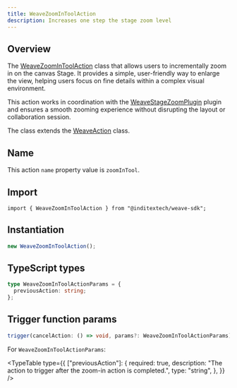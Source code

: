 ```yaml
---
title: WeaveZoomInToolAction
description: Increases one step the stage zoom level
---
```



## Overview

The [WeaveZoomInToolAction](https://github.com/InditexTech/weavejs/blob/main/code/packages/sdk/src/actions/zoom-in-tool/zoom-in-tool.ts)
class that allows users to incrementally zoom in on the canvas Stage. It provides
a simple, user-friendly way to enlarge the view, helping users focus on fine
details within a complex visual environment.

This action works in coordination with the [WeaveStageZoomPlugin](/docs/sdk/api-reference/plugins/stage-zoom)
plugin and ensures a smooth zooming experience without disrupting the
layout or collaboration session.

The class extends the [WeaveAction](/docs/sdk/api-reference/actions/action) class.

## Name

This action `name` property value is `zoomInTool`.

## Import

```shell
import { WeaveZoomInToolAction } from "@inditextech/weave-sdk";
```

## Instantiation

```ts
new WeaveZoomInToolAction();
```

## TypeScript types

```ts
type WeaveZoomInToolActionParams = {
  previousAction: string;
};
```

## Trigger function params

```ts
trigger(cancelAction: () => void, params?: WeaveZoomInToolActionParams): void;
```

For `WeaveZoomInToolActionParams`:

<TypeTable
  type={{
    ["previousAction"]: {
      required: true,
      description:
        "The action to trigger after the zoom-in action is completed.",
      type: "string",
    },
  }}
/>
